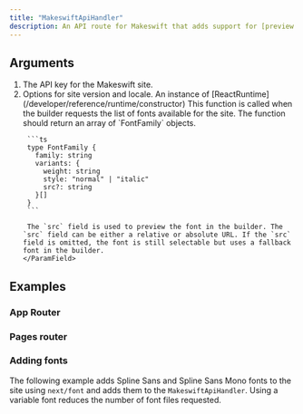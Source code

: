 ```yaml
---
title: "MakeswiftApiHandler"
description: An API route for Makeswift that adds support for [preview mode](https://nextjs.org/docs/pages/building-your-application/configuring/preview-mode), [on-demand revalidation](https://nextjs.org/docs/pages/building-your-application/data-fetching/incremental-static-regeneration#on-demand-revalidation), and other features that make Makeswift work seamlessly with your Next.js app.
---
```



## Arguments

1. <ParamField query="apiKey" type="string" required>
     The API key for the Makeswift site.
   </ParamField>
2. <ParamField query="options" type="object">
     Options for site version and locale.
     <Expandable>
       <ParamField query="runtime" type="ReactRuntime" required>
         An instance of [ReactRuntime](/developer/reference/runtime/constructor)
       </ParamField>
       <ParamField query="getFonts" type="() => FontFamily[]">
        This function is called when the builder requests the list of fonts available for the site. The function should return an array of `FontFamily` objects.

        ```ts
        type FontFamily {
          family: string
          variants: {
            weight: string
            style: "normal" | "italic"
            src?: string
          }[]
        }
        ```

        The `src` field is used to preview the font in the builder. The `src` field can be either a relative or absolute URL. If the `src` field is omitted, the font is still selectable but uses a fallback font in the builder.
       </ParamField>
     </Expandable>
   </ParamField>

## Examples

### App Router

<AppApiHandlerExample />

### Pages router

<PagesApiHandlerExample />

### Adding fonts

The following example adds Spline Sans and Spline Sans Mono fonts to the site using `next/font` and adds them to the `MakeswiftApiHandler`. Using a variable font reduces the number of font files requested.

<FontsExample />
